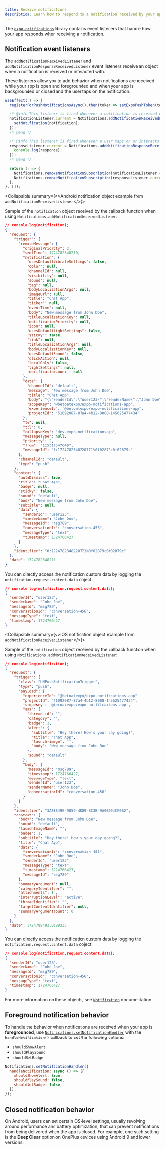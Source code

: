 ```yaml
---
title: Receive notifications
description: Learn how to respond to a notification received by your app and take action based on the event.
---
```



The [`expo-notifications`](/versions/latest/sdk/notifications) library contains event listeners that handle how your app responds when receiving a notification.

## Notification event listeners

The `addNotificationReceivedListener` and `addNotificationResponseReceivedListener` event listeners receive an object when a notification is received or interacted with.

These listeners allow you to add behavior when notifications are received while your app is open and foregrounded and when your app is backgrounded or closed and the user taps on the notification.

```js
useEffect(() => {
  registerForPushNotificationsAsync().then(token => setExpoPushToken(token));

  /* @info This listener is fired whenever a notification is received while the app is foregrounded. */
  notificationListener.current = Notifications.addNotificationReceivedListener(notification => {
    setNotification(notification);
  });
  /* @end */

  /* @info This listener is fired whenever a user taps on or interacts with a notification (works when an app is foregrounded, backgrounded, or killed). */
  responseListener.current = Notifications.addNotificationResponseReceivedListener(response => {
    console.log(response);
  });
  /* @end */

  return () => {
    Notifications.removeNotificationSubscription(notificationListener.current);
    Notifications.removeNotificationSubscription(responseListener.current);
  };
}, []);
```

<Collapsible summary={<>Android notification object example from <CODE>addNotificationReceivedListener</CODE></>}>

Sample of the `notification` object received by the callback function when using `Notifications.addNotificationReceivedListener`:

```json
// console.log(notification);
{
  "request": {
    "trigger": {
      "remoteMessage": {
        "originalPriority": 2,
        "sentTime": 1724782348210,
        "notification": {
          "usesDefaultVibrateSettings": false,
          "color": null,
          "channelId": null,
          "visibility": null,
          "sound": null,
          "tag": null,
          "bodyLocalizationArgs": null,
          "imageUrl": null,
          "title": "Chat App",
          "ticker": null,
          "eventTime": null,
          "body": "New message from John Doe",
          "titleLocalizationKey": null,
          "notificationPriority": null,
          "icon": null,
          "usesDefaultLightSettings": false,
          "sticky": false,
          "link": null,
          "titleLocalizationArgs": null,
          "bodyLocalizationKey": null,
          "usesDefaultSound": false,
          "clickAction": null,
          "localOnly": false,
          "lightSettings": null,
          "notificationCount": null
        },
        "data": {
          "channelId": "default",
          "message": "New message from John Doe",
          "title": "Chat App",
          "body": "{\"senderId\":\"user123\",\"senderName\":\"John Doe\",\"messageId\":\"msg789\",\"conversationId\":\"conversation-456\",\"messageType\":\"text\",\"timestamp\":1724766427}",
          "scopeKey": "@betoatexpo/expo-notifications-app",
          "experienceId": "@betoatexpo/expo-notifications-app",
          "projectId": "51092087-87a4-4b12-8008-145625477434"
        },
        "to": null,
        "ttl": 0,
        "collapseKey": "dev.expo.notificationsapp",
        "messageType": null,
        "priority": 2,
        "from": "115310547649",
        "messageId": "0:1724782348220771%0f02879c0f02879c"
      },
      "channelId": "default",
      "type": "push"
    },
    "content": {
      "autoDismiss": true,
      "title": "Chat App",
      "badge": null,
      "sticky": false,
      "sound": "default",
      "body": "New message from John Doe",
      "subtitle": null,
      "data": {
        "senderId": "user123",
        "senderName": "John Doe",
        "messageId": "msg789",
        "conversationId": "conversation-456",
        "messageType": "text",
        "timestamp": 1724766427
      }
    },
    "identifier": "0:1724782348220771%0f02879c0f02879c"
  },
  "date": 1724782348210
}
```

You can directly access the notification custom data by logging the `notification.request.content.data` object:

```json
// console.log(notification.request.content.data);
{
  "senderId": "user123",
  "senderName": "John Doe",
  "messageId": "msg789",
  "conversationId": "conversation-456",
  "messageType": "text",
  "timestamp": 1724766427
}
```

</Collapsible>

<Collapsible summary={<>iOS notification object example from <CODE>addNotificationReceivedListener</CODE></>}>

Sample of the `notification` object received by the callback function when using `Notifications.addNotificationReceivedListener`:

```json
// console.log(notification);
{
  "request": {
    "trigger": {
      "class": "UNPushNotificationTrigger",
      "type": "push",
      "payload": {
        "experienceId": "@betoatexpo/expo-notifications-app",
        "projectId": "51092087-87a4-4b12-8008-145625477434",
        "scopeKey": "@betoatexpo/expo-notifications-app",
        "aps": {
          "thread-id": "",
          "category": "",
          "badge": 1,
          "alert": {
            "subtitle": "Hey there! How's your day going?",
            "title": "Chat App",
            "launch-image": "",
            "body": "New message from John Doe"
          },
          "sound": "default"
        },
        "body": {
          "messageId": "msg789",
          "timestamp": 1724766427,
          "messageType": "text",
          "senderId": "user123",
          "senderName": "John Doe",
          "conversationId": "conversation-456"
        }
      }
    },
    "identifier": "3AEB849E-9059-4D09-BC3B-9A0B104CF062",
    "content": {
      "body": "New message from John Doe",
      "sound": "default",
      "launchImageName": "",
      "badge": 1,
      "subtitle": "Hey there! How's your day going?",
      "title": "Chat App",
      "data": {
        "conversationId": "conversation-456",
        "senderName": "John Doe",
        "senderId": "user123",
        "messageType": "text",
        "timestamp": 1724766427,
        "messageId": "msg789"
      },
      "summaryArgument": null,
      "categoryIdentifier": "",
      "attachments": [],
      "interruptionLevel": "active",
      "threadIdentifier": "",
      "targetContentIdentifier": null,
      "summaryArgumentCount": 0
    }
  },
  "date": 1724798493.0589335
}
```

You can directly access the notification custom data by logging the `notification.request.content.data` object:

```json
// console.log(notification.request.content.data);
{
  "senderId": "user123",
  "senderName": "John Doe",
  "messageId": "msg789",
  "conversationId": "conversation-456",
  "messageType": "text",
  "timestamp": 1724766427
}
```

</Collapsible>

For more information on these objects, see [`Notification`](/versions/latest/sdk/notifications/#notification) documentation.

## Foreground notification behavior

To handle the behavior when notifications are received when your app is **foregrounded**, use [`Notifications.setNotificationHandler`](/versions/latest/sdk/notifications/#handling-incoming-notifications-when-the-app-is) with the `handleNotification()` callback to set the following options:

- `shouldShowAlert`
- `shouldPlaySound`
- `shouldSetBadge`

```jsx
Notifications.setNotificationHandler({
  handleNotification: async () => ({
    shouldShowAlert: true,
    shouldPlaySound: false,
    shouldSetBadge: false,
  }),
});
```

## Closed notification behavior

On Android, users can set certain OS-level settings, usually revolving around performance and battery optimization, that can prevent notifications from being delivered when the app is closed. For example, one such setting is the **Deep Clear** option on OnePlus devices using Android 9 and lower versions.
